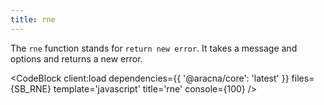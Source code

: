 ```yaml
---
title: rne
---
```



The `rne` function stands for `return new error`. It takes a message and options and returns a new error.

<CodeBlock client:load dependencies={{ '@aracna/core': 'latest' }} files={SB_RNE} template='javascript' title='rne' console={100} />
